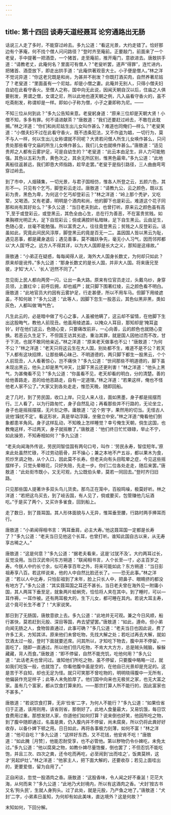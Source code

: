```yaml
---
---
---
```

title: 第十四回 谈寿夭道经聂耳 论穷通路出无肠
---



话说三人走了多时，不能穿过岭去。多九公道：“看这光景，大约走错了。恰好那边有个茅庵，何不找个僧人问问路径？”登时齐至庵前。正要敲门，前面来了一个老叟，手中提著一把酒壶，一个猪首，走至庵前，推开庵门，意欲进去。唐敖拱手道：“请教老丈，此庵何名？里面可有僧人？”老叟听罢，道声“得罪”，连忙进内，把猪首、酒壶放下，即走出拱手道：“此庵供著观音大士。小子便是僧人。”林之洋不觉诧异道：“你这老兄既是和尚，为甚并不削发？你既打酒买肉，自然养著尼姑了？老叟道：“里面虽有一个尼姑，却是小僧之妻。此庵并无别人，只得小僧夫妇自幼在此看守香火。至僧人之称，国中向无此说，因闻天朝自汉以后，住庙之人俱要削发，男谓之僧，女谓之尼，所以此地也遵天朝之例，凡入庙看守香火的，虽不吃斋削发，称谓却是一样。即如小子称为僧，小子之妻即称为尼。——

不知三位从何到此？”多九公告知来意。老叟躬身道：“原来三位却是天朝大贤！小僧不知，多多有罪。何不请进献茶？”唐敖道：“我们还要赶过岭去，不敢在此耽搁。”林之洋道：“你们和尚尼姑生出儿女叫作甚么？难道也同俺们—样么？”老叟笑道：“小僧夫妇不过在此看守香火，既不违条犯法，又不作盗为娼，一切行为，莫不与人一样，何以生出儿女称谓就不同呢？大贤若问僧人所生儿女唤作甚么，只问贵处那些看守文庙的所生儿女唤作甚么，我们儿女也就唤作甚么。”唐敖道：“适见贵邦之人都有云雾护足，可是自幼生的？”老叟道：“此云本由足生，非人力可能勉强。其色以五彩为贵，黄色次之，其余无所区别，惟黑色最卑。”多九公道：“此地离船往返甚远，我们即恳大师指路，趁早走罢。”老叟于是指引路径，三人曲曲弯弯穿过岭去。

到了市中，人烟辏集，一切光景，与君子国相仿，惟各人所登之云，五颜六色，其形不—。只见有个乞丐，脚登彩云走过。唐敖道：“请教九公，云之颜色，既以五彩为贵，黑色为卑，为何这个乞丐却登彩云？”林之洋道：“岭上那个秃驴，又吃荤，又喝洒，又有老婆，明明是个酒肉和尚，他的脚下也是彩云。难道这个花子同那和尚有其好处么？”多久公道：“当日老夫到此，也曾打听。原来云之颜色虽有高下,至于或登彩云，或登黑云，其色全由心生，总在行为善恶，不在富贵贫贱。如果胸襟光明正大，足下自现彩云；倘或满腔奸私暗昧，足下自生黑云。云由足生，色随心变，丝毫不能勉强。所以富贵之人，往往竟登黑云；贫贱之人反登彩云。话虽如此，究竟此间民风淳厚，脚登黑云的竟是百无一二。盖因国人皆以黑云为耻，遇见恶事，都是藏身退后；遇见善事，莫不踊跃争先，毫无小人习气，因而邻邦都以‘大人国’呼之。远方人不得其详，以为大人国即是长大之义，那知是这缘故。”

唐敖通：“小弟正在疑惑，每每闻得人说，海外大人国身长数丈，为何却只如此？原来却是讹传。”多九公道：“那身长数丈的是长人国，并非大人国。将来唐兄至彼，才知‘大人’、‘长人’迥然不同了。”

忽见街上民人都向两旁一闪，让出一条大路。原来有位官员走过，头戴乌纱，身穿员领，上置红伞；前呼后拥，却也威严；就只脚下围著红绫，云之颜色看不明白。唐敖道：“此地官员大约因有云雾护足，行走甚便，所以不用车马。但脚下用绫遮盖，不知何故？”多九公道：“此等人，因脚下忽生一股恶云，其色似黑非黑，类如灰色，人都叫做‘晦气色’。

凡生此云的，必是暗中做了亏心之事，人虽被他瞒了，这云却不留情，在他脚下生出这股晦气，教他人前现丑。他虽用绫遮盖，以掩众人耳目，那知却是‘掩耳盗铃’。好在他们这云，色随心变，只要痛改前非，一心向善，云的颜色也就随心变换。若恶云久生足下，不但国王访其劣迹，重治其罪，就是国人因他过而不改，甘于下流，也就不敢同他亲近。”林之洋道：“原来老天做事也不公！”唐敖道：“为何不公？”林之洋道：“老天只将这云生在大人国，别处都不生，难道不是不公？若天下人都有这块招牌，让那些瞒心昧己、不明道德的，两只脚下都生一股黑云，个个人前现丑，人人看著惊心，岂不痛快？”多九公道：“世间那些不明道德的，脚下虽未现出黑云，他头上却是黑气冲天，比脚下黑云还更利害！”林之洋道：“他头上黑气，为甚俺看不见？”多九公道：“你虽看不见，老天却看的明白，分的清楚。善的给他善路走，恶的给他恶路走，自有一定道理。”林之洋道：“若果这样，俺也不怪他老人家不公了。”大家又到各处走走，惟恐天晚，随即回船。

走了几时，到了劳民国，收口上岸。只见人来人往，面如黑墨，身子都是摇摆而行。三人看了，以为行路匆忙，身子自然乱动；再看那些并不行路的，无论坐立，身子也是摇摇摆摆，无片刻之停。庸敖道：“这个劳’字，果然用的切当。无怪古人说他‘躁扰不定’。看这形状，真是举动浮躁，坐傲立中安。”林之洋道:“俺看他们倒象都患羊角风。身子这样乱动，不知晚上怎样睡觉？幸亏俺生天朝，倘生这国，也教俺这样，不过两天，身子就摇散了。”唐敖道：“他们终日忙忙碌碌，举止不宁，如此操劳，不知寿相如何？”多九公道：

“老夫向闻海外传说，劳民同智佳国有两句口号，叫作：‘劳民永寿，智佳短年。’原来此处虽然忙碌，不过劳动筋骨，并不操心；兼之本地不产五谷，都以果木为食，煎炒烹调之物，从个入口，因此莫不长寿。但老夫向有头目眩晕之症，今见这些摇摆样子，只觉头晕眼花，只好失陪，先走一步。你们二位各处走走，随后来罢。”唐敖道：“此处街市既小，又无可观，九公既伯头晕，莫若一同回去。”登时齐归旧路。

只见那些国人提著许多双头鸟儿货卖。那鸟正在笼中，百般鸣噪，极莫好听。林之洋道：“若把这鸟买去，到了岐舌国，有人见了，倘或要买，包管赚他几坛酒吃。”于是买了两个，又买许多雀食，回到船上。

走了数日，到了聂耳国。其人形体面貌与人无异，惟耳垂至腰，行路时两手捧耳而行。

唐敖道：“小弟闻得相书言：‘两耳垂肩，必主大寿。’他这聂耳国一定都是长寿了？”多九公道：“老夫当日见他这个长耳，也曾打听。谁知此国自古以来，从无寿享古稀之人。”

唐敖道：“这是何意？”多九公道：“据老夫看来，这是‘过犹不及’。大约两耳过长，反觉没用。当日汉武帝问东方朔道：“联闻相书言，人个长至—寸，必主百岁之寿。今朕人中约长寸余，似可寿享百年之外，将来可能如此？东方朔道：“当日彭祖寿享八百。若这样说来，他的人中自然比脸还长了。——恐无此事。”林之洋道：“若以人中比寿，只怕彭祖到了末年，脸上只长人中，把鼻子、眼睛挤的都没有地方了。”多九公道：“其实聂耳国之耳还不甚长。当日老夫曾在海外见一附庸小国，其人两耳下垂至足，就象两片蛤蜊壳，恰恰将人夹在其中。到了睡时，可以—耳作褥，一耳作被。还有两耳极大的，生下儿女，都可睡在其内。若说大耳主寿，这个竟可长生不者了！”大家说笑。

那日到了无肠国，唐敖意欲上去。多九公道：“此地并无可观。兼之今日风顺，船行甚快，莫若赶到元股、深目等国，冉去望望罢。”唐敖道：“如此，遵命。但小弟向闻无肠之人，食物皆直通过，此事可确？”多几公道：“老夫当日也因此说，费了许多工夫，方知其详。原来他们未曾吃物，先找大解之处；若吃过再去大解，就如饮酒太过一般，登时下面就要还席。问其所以，才知吃下物去，腹中并不停留，一面吃了，随即一直通过。所以他们但凡吃物，不肯大大方方，总是贼头贼脑，躲躲藏藏，背人而食。”唐敖道：“即不停留，自然不能充饥，吃他何用？”多九公道：“此话老夫也曾问过。谁知他们所吃之物，虽不停留，只要腹中略略一过，就如我们吃饭一般，也就饱了。你看他腹中虽是空的，在他自已光景却是充足的。这是苦于不自知，却也无足为怪。就只可笑那不曾吃物的，明明晓得腹中一无所有，他偏装作充足样子；此等人未免脸厚了。他们国中向来也无极贫之家，也无大富之家。虽有几个富家，都从饮食打算来的。——那宗打算人所不能行的，因此富家也不甚多。”

唐敖道：“若说饮食打算，无非‘俭省’二字，为何人不能行？”多九公道：“如果俭省归于正道，该用则用，该省则省，那倒好了。此地人食量最大，又易饥饿，每日饮食费用过重。那想发财人家，你道他们如何打算？说来倒也好笑，他因所吃之物，到了腹中随即通过，名虽是粪，仍入腹内并不停留，尚未腐臭，所以仍将此粪好好收存，以备仆婢下顿之用。日日如此，再将各事极力刻薄，如何不富！”林之洋道：“他可自吃？”多九公道：“这样好东西，又不花钱，他安肯不吃！”唐敖道：“如此腌［月赞］，他能忍耐受享，也不必管他。第以秽物仍令仆婢吃，未免太过。”多九公道：“他以腐臭之物，如教仆婢尽量饱餐，倒也罢了；不但忍饥不能吃饱，并且三次、四次之粪，还令吃而再吃，必至闹到‘出而哇之’，饭粪莫辨，这才‘另起炉灶’。”林之洋道：“他家主人，把下面大解的，还要收存；若见上面哇出的，更要爱借，留为自用了。”

正自闲谈，忽觉一股酒肉之香。唐敖道：“这股香味，令人闻之好不垂涎！茫茫大海，从何而来？”多九公道：“此地乃犬封境内，所以有这酒肉之香。‘犬封’按古书又名‘狗头民’，生就人身狗头。过了此处，就是元股，乃产鱼之地了。”唐敖道：“犬封’二字，小弟素日虽知，为何却有如此美味，直达境外？这是何故？”

末知如何，下回分解。